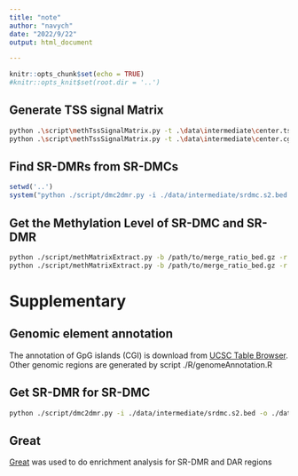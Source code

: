 ```yaml
---
title: "note"
author: "navych"
date: "2022/9/22"
output: html_document

---
```


```r
knitr::opts_chunk$set(echo = TRUE)
#knitr::opts_knit$set(root.dir = '..')
```
## Generate TSS signal Matrix
```bash
python .\script\methTssSignalMatrix.py -t .\data\intermediate\center.tss.bed -i .\data\external\LAD.group.ratio.bed -u 15000 -d 15000 -o .\data\intermediate\signalRoundTssMatrixGroup.bed
python .\script\methTssSignalMatrix.py -t .\data\intermediate\center.cgi.bed -i .\data\external\LAD.group.ratio.bed -u 15000 -d 15000 -o .\data\intermediate\signalRoundCgiMatrixGroup.bed
```
## Find SR-DMRs from SR-DMCs
```r
setwd('..')
system("python ./script/dmc2dmr.py -i ./data/intermediate/srdmc.s2.bed -o ./data/intermediate/srdmr.s2.bed")

```
## Get the Methylation Level of SR-DMC and SR-DMR
```bash

python ./script/methMatrixExtract.py -b /path/to/merge_ratio_bed.gz -r ./data/intermediate/srdmc.s2.bed -o ./data/intermediate/srdmc.s2.ratio.bed
python ./script/methMatrixExtract.py -b /path/to/merge_ratio_bed.gz -r ./data/intermediate/srdmr.s2.bed -o ./data/intermediate/srdmr.s2.ratio.bed
```

# Supplementary
## Genomic element annotation
The annotation of GpG islands (CGI) is download from [UCSC Table Browser](https://genome.ucsc.edu/cgi-bin/hgTables?hgsid=1773909416_i3FB69HY3DMQvl1e7YgCNw7Iqc3r).
Other genomic regions are generated by script ./R/genomeAnnotation.R

## Get SR-DMR for SR-DMC
```bash
python ./script/dmc2dmr.py -i ./data/intermediate/srdmc.s2.bed -o ./data/intermediate/srdmr.s2.bed
```
## Great
[Great](https://great.stanford.edu/great/public/html/) was used to do enrichment analysis for SR-DMR and DAR regions